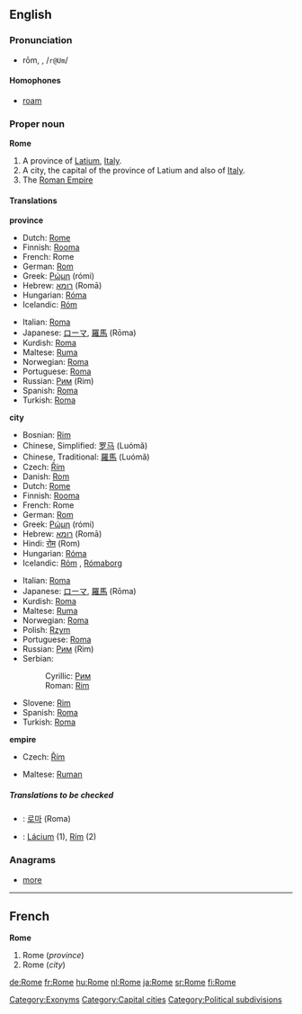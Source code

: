 {{wikipedia}}
==English==

{{rank|enter|consider|provided|969|Rome|twelve|opposite|vast}}

===Pronunciation===
*rōm, {{Unicode|/rəʊm/}}, /<tt>r@Um</tt>/
*:{{Unicode|[[Rhymes:English:-əʊm|Rhymes: -əʊm]]}}

====Homophones====
*[[roam]]

===Proper noun===
'''Rome'''

#A province of [[Latium]], [[Italy]].
#A city, the capital of the province of Latium and also of [[Italy]].
#The [[Roman Empire]]

====Translations====
'''province'''
{{top}}
*Dutch: [[Rome#Dutch|Rome]] {{n}}
*Finnish: [[Rooma]]
*French: Rome {{f}}
*German: [[Rom]] {{n}}
*Greek: [[Ρώμη]] (rómi) {{f}}
*Hebrew: [[רומא]] (Romā) {{f}}
*Hungarian: [[Róma]]
*Icelandic: [[Róm]] {{f}}
{{mid}}
*Italian: [[Roma#Italian|Roma]]
*Japanese: [[ローマ]], [[羅馬]] (Rōma)
*Kurdish: [[Roma#Kurdish|Roma]]
*Maltese: [[Ruma]]
*Norwegian: [[Roma]]
*Portuguese: [[Roma#Portuguese|Roma]] {{f}}
*Russian: [[Рим]] (Rim) {{m}}
*Spanish: [[Roma#Spanish|Roma]] {{f}}
*Turkish: [[Roma]]
{{bottom}}

'''city'''
{{top}}
*Bosnian: [[Rim#Bosnian|Rim]] {{m}}
*Chinese, Simplified: [[罗马]] (Luómǎ)
*Chinese, Traditional: [[羅馬]] (Luómǎ)
*Czech: [[Řím]] {{m}}
*Danish: [[Rom]]
*Dutch: [[Rome#Dutch|Rome]] {{n}}
*Finnish: [[Rooma]]
*French: Rome {{f}}
*German: [[Rom]] {{n}}
*Greek: [[Ρώμη]] (rómi) {{f}}
*Hebrew: [[רומא]] (Romā) {{f}}
*Hindi: [[रोम]] (Rom)
*Hungarian: [[Róma]]
*Icelandic: [[Róm]] {{f}}, [[Rómaborg]] {{f}}
{{mid}}
*Italian: [[Roma#Italian|Roma]] {{f}}
*Japanese: [[ローマ]], [[羅馬]] (Rōma)
*Kurdish: [[Roma#Kurdish|Roma]]
*Maltese: [[Ruma]]
*Norwegian: [[Roma]]
*Polish: [[Rzym]] {{m}}
*Portuguese: [[Roma#Portuguese|Roma]] {{f}}
*Russian: [[Рим]] (Rim) {{m}}
*Serbian:
*:Cyrillic: [[Рим#Serbian|Рим]] {{m}}
*:Roman: [[Rim#Serbian|Rim]] {{m}}
*Slovene: [[Rim]] {{m}}
*Spanish: [[Roma#Spanish|Roma]] {{f}}
*Turkish: [[Roma]]
{{bottom}}

'''empire'''
{{top}}
*Czech: [[Řím]] {{m}}
{{mid}}
*Maltese: [[Ruman]]
{{bottom}}

=====Translations to be checked=====
<!--Remove this section once all of the translations below have been moved into the tables above.-->
{{checktrans}}
*{{ttbc|Korean}}: [[로마]] (Roma)
*{{ttbc|Slovak}}: [[Lácium]] {{n}} (1), [[Rím]] {{m}} (2)

[[Category:Exonyms]]
[[Category:Capital cities]]
[[Category:Political subdivisions]]

===Anagrams===
*[[more]]

----

==French==
'''Rome''' {{f}}

#Rome (''province'')
#Rome (''city'')

[[de:Rome]]
[[fr:Rome]]
[[hu:Rome]]
[[nl:Rome]]
[[ja:Rome]]
[[sr:Rome]]
[[fi:Rome]]